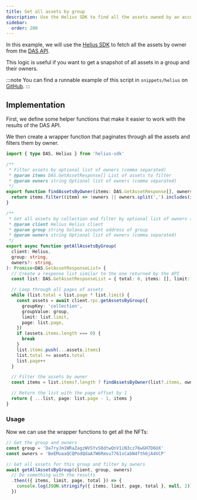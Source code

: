 ```yaml
---
title: Get all assets by group
description: Use the Helius SDK to find all the assets owned by an account and filter by optional list of collections (comma separated)
sidebar:
  order: 200
---
```


In this example, we will use the [Helius SDK](/helius/getting-started) to fetch all the assets by owner from the <a href="https://docs.helius.dev/compression-and-das-api/digital-asset-standard-das-api" target="_blank" rel="noopener noreferrer">DAS API</a>.

This logic is useful if you want to get a snapshot of all assets in a group and their owners.

:::note
You can find a runnable example of this script in `snippets/helius` on <a href="https://github.com/pubkeyapp/pubkey-notes/tree/main/snippets/helius" target="_blank" rel="noopener noreferrer">GitHub</a>.
:::

## Implementation

First, we define some helper functions that make it easier to work with the results of the DAS API.

We then create a wrapper function that paginates through all the assets and filters them by owner.

```typescript
import { type DAS, Helius } from 'helius-sdk'

/**
 * Filter assets by optional list of owners (comma separated)
 * @param items DAS.GetAssetResponse[] List of assets to filter
 * @param owners string Optional list of owners (comma separated)
 */
export function findAssetsByOwner(items: DAS.GetAssetResponse[], owners?: string) {
  return items.filter((item) => !owners || owners.split(',').includes(item.ownership.owner ?? ''))
}

/**
 * Get all assets by collection and filter by optional list of owners (comma separated)
 * @param client Helius Helius client
 * @param group string Solana account address of group
 * @param owners string Optional list of owners (comma separated)
 */
export async function getAllAssetsByGroup(
  client: Helius,
  group: string,
  owners?: string,
): Promise<DAS.GetAssetResponseList> {
  // Create a response list similar to the one returned by the API
  const list: DAS.GetAssetResponseList = { total: 0, items: [], limit: 1000, page: 1 }

  // Loop through all pages of assets
  while (list.total < list.page * list.limit) {
    const assets = await client.rpc.getAssetsByGroup({
      groupKey: 'collection',
      groupValue: group,
      limit: list.limit,
      page: list.page,
    })
    if (assets.items.length === 0) {
      break
    }
    list.items.push(...assets.items)
    list.total += assets.total
    list.page++
  }

  // Filter the assets by owner
  const items = list.items?.length ? findAssetsByOwner(list?.items, owners) : []

  // Return the list with the page offset by 1
  return { ...list, page: list.page - 1, items }
}
```

### Usage

Now we can use the wrapper functions to get all the NFTs:

```typescript
// Get the group and owners
const group = 'Da7ryJm1WRaZagzWVSYvS8dtwQnV1iN3cz76wGH7D6UX'
const owners = 'BeEMuaaQCQPodQdaA7W6Rmsu7761vCabN4Tth6jA4VCP'

// Get all assets for this group and filter by owners
await getAllAssetsByGroup(client, group, owners)
  // Do something with the results
  .then(({ items, limit, page, total }) => {
    console.log(JSON.stringify({ items, limit, page, total }, null, 2))
  })
```
